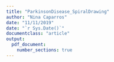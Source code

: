 ```yaml
---
title: "ParkinsonDisease_SpiralDrawing"
author: "Nina Caparros"
date: "11/11/2019"
date: "`r Sys.Date()`"
documentclass: "article"
output: 
  pdf_document:
    number_sections: true
---
```


\newpage
\tableofcontents
\newpage

```r


```